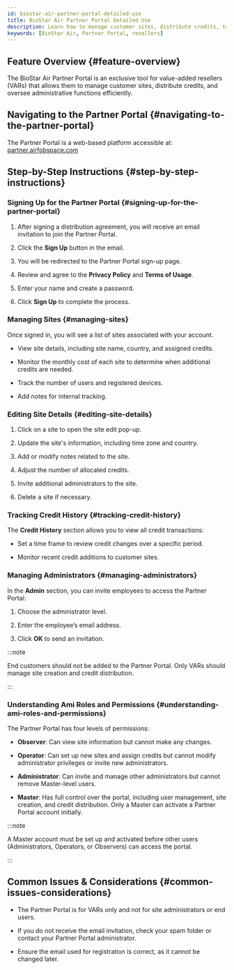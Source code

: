 ```yaml
---
id: biostar-air-partner-portal-detailed-use
title: BioStar Air Partner Portal Detailed Use
description: Learn how to manage customer sites, distribute credits, track credit history, invite administrators, and understand role permissions in the BioStar Air Partner Portal.
keywords: [BioStar Air, Partner Portal, resellers]
---
```


## Feature Overview {#feature-overview}

The BioStar Air Partner Portal is an exclusive tool for value-added resellers (VARs) that allows them to manage customer sites, distribute credits, and oversee administrative functions efficiently.


## Navigating to the Partner Portal {#navigating-to-the-partner-portal}

The Partner Portal is a web-based platform accessible at: [partner.airfobspace.com](https://partner.airfobspace.com)

<YouTube videoId="ke0Ft42sX2k" />


## Step-by-Step Instructions {#step-by-step-instructions}

### Signing Up for the Partner Portal {#signing-up-for-the-partner-portal}

1. After signing a distribution agreement, you will receive an email invitation to join the Partner Portal.

1. Click the **Sign Up** button in the email.

1. You will be redirected to the Partner Portal sign-up page.

1. Review and agree to the **Privacy Policy** and **Terms of Usage**.

1. Enter your name and create a password.

1. Click **Sign Up** to complete the process.

### Managing Sites {#managing-sites}

Once signed in, you will see a list of sites associated with your account.

* View site details, including site name, country, and assigned credits.

* Monitor the monthly cost of each site to determine when additional credits are needed.

* Track the number of users and registered devices.

* Add notes for internal tracking.

### Editing Site Details {#editing-site-details}

1. Click on a site to open the site edit pop-up.

1. Update the site's information, including time zone and country.

1. Add or modify notes related to the site.

1. Adjust the number of allocated credits.

1. Invite additional administrators to the site.

1. Delete a site if necessary.

### Tracking Credit History {#tracking-credit-history}

The **Credit History** section allows you to view all credit transactions:

* Set a time frame to review credit changes over a specific period.

* Monitor recent credit additions to customer sites.

### Managing Administrators {#managing-administrators}

In the **Admin** section, you can invite employees to access the Partner Portal:

1. Choose the administrator level.

1. Enter the employee’s email address.

1. Click **OK** to send an invitation.

:::note

End customers should not be added to the Partner Portal. Only VARs should manage site creation and credit distribution.

:::

### Understanding Ami Roles and Permissions {#understanding-ami-roles-and-permissions}

The Partner Portal has four levels of permissions:

* **Observer**: Can view site information but cannot make any changes.

* **Operator**: Can set up new sites and assign credits but cannot modify administrator privileges or invite new administrators.

* **Administrator**: Can invite and manage other administrators but cannot remove Master-level users.

* **Master**: Has full control over the portal, including user management, site creation, and credit distribution. Only a Master can activate a Partner Portal account initially.

:::note

A Master account must be set up and activated before other users (Administrators, Operators, or Observers) can access the portal.

:::


## Common Issues & Considerations {#common-issues-considerations}

* The Partner Portal is for VARs only and not for site administrators or end users.

* If you do not receive the email invitation, check your spam folder or contact your Partner Portal administrator.

* Ensure the email used for registration is correct, as it cannot be changed later.